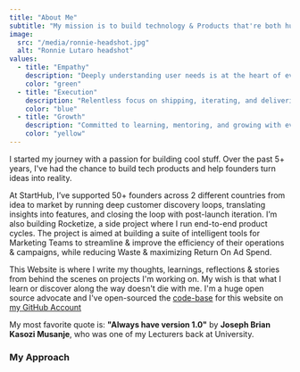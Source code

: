 ```yaml
---
title: "About Me"
subtitle: "My mission is to build technology & Products that're both human-centered and scalable. I believe the best products don’t just solve problems, they empower people with a super power and unlock new possibilities."
image:
  src: "/media/ronnie-headshot.jpg"
  alt: "Ronnie Lutaro headshot"
values:
  - title: "Empathy"
    description: "Deeply understanding user needs is at the heart of every product I build."
    color: "green"
  - title: "Execution"
    description: "Relentless focus on shipping, iterating, and delivering measurable results."
    color: "blue"
  - title: "Growth"
    description: "Committed to learning, mentoring, and growing with every challenge."
    color: "yellow"
---
```


I started my journey with a passion for building cool stuff. Over the past 5+ years, I've had the chance to build tech products and help founders turn ideas into reality.

At StartHub, I’ve supported 50+ founders across 2 different countries from idea to market by running deep customer discovery loops, translating insights into features, and closing the loop with post-launch iteration. I’m also building Rocketize, a side project where I run end-to-end product cycles. The project is aimed at building a suite of intelligent tools for Marketing Teams to streamline & improve the efficiency of their operations & campaigns, while reducing Waste & maximizing Return On Ad Spend.

This Website is where I write my thoughts, learnings, reflections & stories from behind the scenes on projects I'm working on. My wish is that what I learn or discover along the way doesn't die with me. I'm a huge open source advocate and I've open-sourced the [code-base](https://github.com/ronnielutaro/ronnielutaro.com) for this website on [my GitHub Account](https://github.com/ronnielutaro/ronnielutaro.com)

My most favorite quote is: **"Always have version 1.0"** by **Joseph Brian Kasozi Musanje**, who was one of my Lecturers back at University.

### My Approach